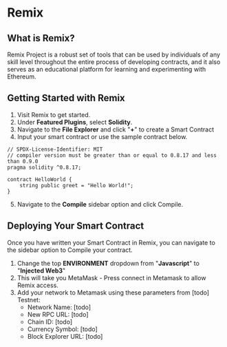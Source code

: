 # Remix
## What is Remix? 
Remix Project is a robust set of tools that can be used by individuals of any skill level throughout the entire process of developing contracts, and it also serves as an educational platform for learning and experimenting with Ethereum.

## Getting Started with Remix 
1. Visit Remix to get started. 
1. Under **Featured Plugins**, select **Solidity**.
3. Navigate to the **File Explorer** and click "**+**" to create a Smart Contract 
4. Input your smart contract or use the sample contract below. 
```solidity
// SPDX-License-Identifier: MIT
// compiler version must be greater than or equal to 0.8.17 and less than 0.9.0
pragma solidity ^0.8.17;

contract HelloWorld {
    string public greet = "Hello World!";
}
```
5. Navigate to the **Compile** sidebar option and click Compile. 

## Deploying Your Smart Contract
Once you have written your Smart Contract in Remix, you can navigate to the sidebar option to Compile your contract. 

1. Change the top **ENVIRONMENT** dropdown from "**Javascript**" to "**Injected Web3**" 
2. This will take you MetaMask - Press connect in Metamask to allow Remix access. 
3. Add your network to Metamask using these parameters from [todo] Testnet:
    - Network Name: [todo]
    - New RPC URL: [todo]
    - Chain ID: [todo]
    - Currency Symbol: [todo]
    - Block Explorer URL: [todo]

